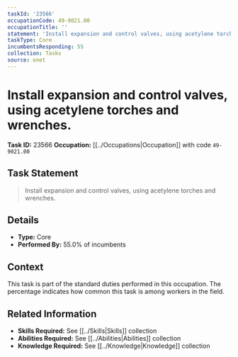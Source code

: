 ```yaml
---
taskId: '23566'
occupationCode: 49-9021.00
occupationTitle: ''
statement: 'Install expansion and control valves, using acetylene torches and wrenches.'
taskType: Core
incumbentsResponding: 55
collection: Tasks
source: onet
---
```

# Install expansion and control valves, using acetylene torches and wrenches.

**Task ID:** 23566
**Occupation:** [[../Occupations|Occupation]] with code `49-9021.00`

## Task Statement

> Install expansion and control valves, using acetylene torches and wrenches.

## Details

- **Type:** Core
- **Performed By:** 55.0% of incumbents

## Context

This task is part of the standard duties performed in this occupation. The percentage indicates how common this task is among workers in the field.

## Related Information

- **Skills Required:** See [[../Skills|Skills]] collection
- **Abilities Required:** See [[../Abilities|Abilities]] collection
- **Knowledge Required:** See [[../Knowledge|Knowledge]] collection
